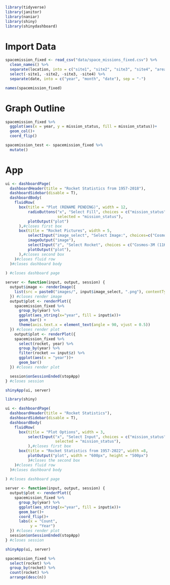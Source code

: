 ```r
library(tidyverse)
library(janitor)
library(naniar)
library(shiny)
library(shinydashboard)
```
# Import Data
```r
spacemission_fixed <- read_csv("data/space_missions_fixed.csv") %>% 
  clean_names() %>%
  separate(location, into = c("site1", "site2", "site3", "site4", "area", "country"), extra = "drop", fill = "left", sep = ",") %>%
  select(-site1, -site2, -site3, -site4) %>%
  separate(date, into = c("year", "month", "date"), sep = "-")
```

```r
names(spacemission_fixed)
```


# Graph Outline

```r
spacemission_fixed %>%
  ggplot(aes(x = year, y = mission_status, fill = mission_status))+
  geom_col()+
  coord_flip()
```

```r
spacemission_test <- spacemission_fixed %>%
  mutate()
```


# App
```r
ui <- dashboardPage(
  dashboardHeader(title = "Rocket Statistics from 1957-2018"),
  dashboardSidebar(disable = T),
  dashboardBody(
    fluidRow(
      box(title = "Plot (RENAME PENDING)", width = 12,
          radioButtons("x", "Select Fill", choices = c("mission_status", "rocket_status", "country"),
                       selected = "mission_status"),
          plotOutput("plot")
      ),#closes first box
      box(title = "Rocket Pictures", width = 5,
          selectInput("image_select", "Select Image:", choices=c("Cosmos 2I", "Cosmos 3M","Molniya M","Soyuz U", "Voskhod")),
          imageOutput("image"),
          selectInput("z", "Select Rocket", choices = c("Cosmos-3M (11K65M)", "Voskhod","Molniya-M /Block ML","Cosmos-2I (63SM)", "Soyuz U")),
          plotOutput("plot"),
      ),#closes second box
    )#closes fluid row
  )#closes dashboard body
  
) #closes dashboard page

server <- function(input, output, session) {
  output$image <- renderImage({
    list(src = paste0("images/", input$image_select, ".png"), contentType = "image/png", width = "300px")
  }) #closes render image
  output$plot <- renderPlot({
    spacemission_fixed %>%
      group_by(year) %>%
      ggplot(aes_string(x="year", fill = input$x))+
      geom_bar() + 
      theme(axis.text.x = element_text(angle = 90, vjust = 0.5))
  }) #closes render plot
    output$plot <- renderPlot({
    spacemission_fixed %>%
      select(rocket, year) %>%
      group_by(year) %>%
      filter(rocket == input$z) %>%
      ggplot(aes(x = "year"))+
      geom_bar()
  }) #closes render plot

  session$onSessionEnded(stopApp)
} #closes session

shinyApp(ui, server)
```

```r
library(shiny)

ui <- dashboardPage(
  dashboardHeader(title = "Rocket Statistics"),
  dashboardSidebar(disable = T),
  dashboardBody(
    fluidRow(
      box(title = "Plot Options", width = 3,
          selectInput("x", "Select Input", choices = c("mission_status", "rocket_status", "country"),
                      selected = "mission_status"),
          ),#closes first box
      box(title = "Rocket Statistics from 1957-2022", width =8,
          plotOutput("plot", width = "600px", height = "500px")
          )#closes the second box
    )#closes fluid row
  )#closes dashboard body
  
) #closes dashboard page

server <- function(input, output, session) {
  output$plot <- renderPlot({
    spacemission_fixed %>%
      group_by(year) %>%
      ggplot(aes_string(x="year", fill = input$x))+
      geom_bar()+
      coord_flip()+
      labs(x = "Count",
           y = "Year")
  }) #closes render plot
  session$onSessionEnded(stopApp)
} #closes session

shinyApp(ui, server)
```

```r
spacemission_fixed %>%
  select(rocket) %>%
  group_by(rocket) %>%
  count(rocket) %>%
  arrange(desc(n))
```

